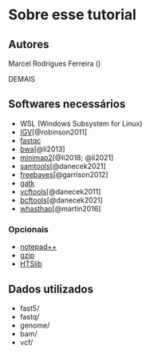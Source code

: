# Sobre esse tutorial {.unnumbered}

## Autores

Marcel Rodrigues Ferreira ()

DEMAIS

## Softwares necessários {#sec-softwares-necessários}

-   WSL (Windows Subsystem for Linux)
-   [IGV](https://software.broadinstitute.org/software/igv/download)[@robinson2011]
-   [fastqc](https://github.com/s-andrews/FastQC)
-   [bwa](https://github.com/lh3/bwa)[@li2013]
-   [minimap2](https://github.com/lh3/minimap2)[@li2018; @li2021]
-   [samtools](https://github.com/samtools/samtools)[@danecek2021]
-   [freebayes](https://github.com/freebayes/freebayes)[@garrison2012]
-   [gatk](https://github.com/broadinstitute/gatk)
-   [vcftools](https://github.com/vcftools/vcftools)[@danecek2011]
-   [bcftools](https://github.com/samtools/bcftools)[@danecek2021]
-   [whasthap](https://github.com/whatshap/whatshap)[@martin2016]

### Opcionais

-   [notepad++](https://notepad-plus-plus.org/downloads/)
-   [gzip](https://www.gnu.org/software/gzip/)
-   [HTSlib](https://github.com/samtools/htslib)

## Dados utilizados {#sec-dados-utilizados}

-   fast5/
-   fastq/
-   genome/
-   bam/
-   vcf/
